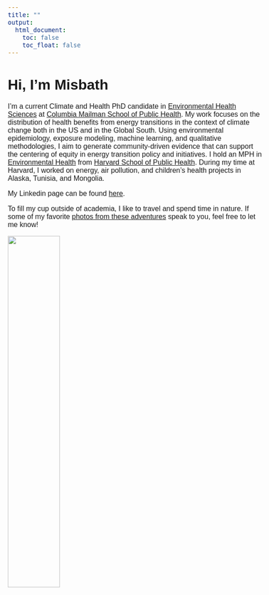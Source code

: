```yaml
---
title: ""
output: 
  html_document:
    toc: false
    toc_float: false
---
```


<style type="text/css">
  body{
  font-size: 12pt;
  font-family: Helvetica, sans-serif;
}
</style>

# Hi, I'm Misbath

I'm a current Climate and Health PhD candidate in [Environmental Health Sciences](https://www.publichealth.columbia.edu/academics/departments/environmental-health-sciences-ehs) at [Columbia Mailman School of Public Health](https://www.publichealth.columbia.edu/). My work focuses on the distribution of health benefits from energy transitions in the context of climate change both in the US and in the Global South. Using environmental epidemiology, exposure modeling, machine learning, and qualitative methodologies, I aim to generate community-driven evidence that can support the centering of equity in energy transition policy and initiatives. I hold an MPH in [Environmental Health](https://www.hsph.harvard.edu/environmental-health/) from [Harvard School of Public Health](https://www.hsph.harvard.edu/). During my time at Harvard, I worked on energy, air pollution, and children's health projects in Alaska, Tunisia, and Mongolia. 

My Linkedin page can be found [here](https://linkedin.com/in/misbath-daouda-007089103).

To fill my cup outside of academia, I like to travel and spend time in nature. If some of my favorite [photos from these adventures](photos.html) speak to you, feel free to let me know! 


<img src="images/me-with-lemur.JPG" style="width:45%">